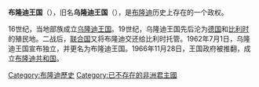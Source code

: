 '''布隆迪王国'''（{{lang-fr|Royaume du Burundi}}），旧名'''乌隆迪王国'''（{{lang-fr|Royaume d'Urundi}}），是[[布隆迪|布隆迪]]历史上存在的一个政权。

16世纪，当地部族成立[[乌隆迪王国|乌隆迪王国]]。19世纪，乌隆迪王国先后沦为[[德国|德国]]和[[比利时|比利时]]的殖民地。二战后，[[联合国|联合国]]又将布隆迪交还给比利时托管。1962年7月1日，乌隆迪王国宣布独立，并更名为布隆迪王国。1966年11月28日，王国政府被推翻，成立[[布隆迪共和国|布隆迪共和国]]。

[[Category:布隆迪歷史|Category:布隆迪歷史]]
[[Category:已不存在的非洲君主國|Category:已不存在的非洲君主國]]